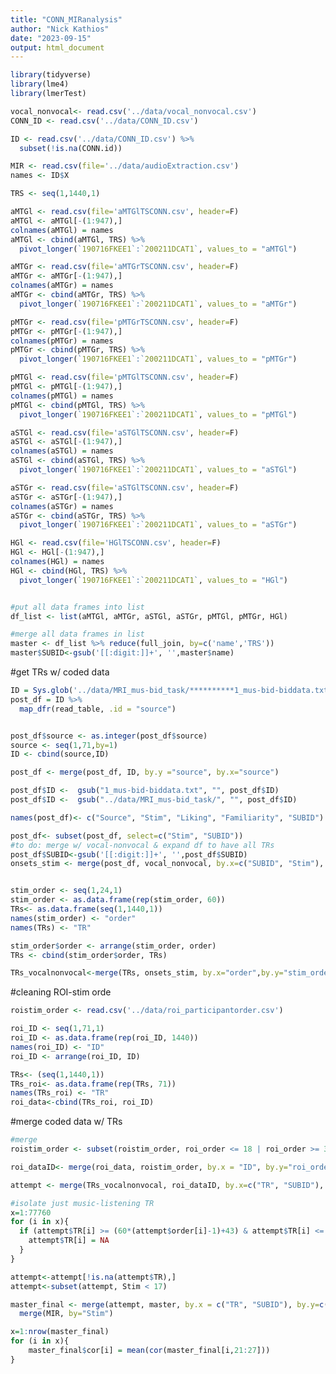 ```yaml
---
title: "CONN_MIRanalysis"
author: "Nick Kathios"
date: "2023-09-15"
output: html_document
---
```


```r
library(tidyverse)
library(lme4)
library(lmerTest)
```

```r
vocal_nonvocal<- read.csv('../data/vocal_nonvocal.csv')
CONN_ID <- read.csv('../data/CONN_ID.csv')

ID <- read.csv('../data/CONN_ID.csv') %>%
  subset(!is.na(CONN.id))

MIR <- read.csv(file='../data/audioExtraction.csv')
names <- ID$X

TRS <- seq(1,1440,1)

aMTGl <- read.csv(file='aMTGlTSCONN.csv', header=F)
aMTGl <- aMTGl[-(1:947),]
colnames(aMTGl) = names 
aMTGl <- cbind(aMTGl, TRS) %>%
  pivot_longer(`190716FKEE1`:`200211DCAT1`, values_to = "aMTGl")

aMTGr <- read.csv(file='aMTGrTSCONN.csv', header=F)
aMTGr <- aMTGr[-(1:947),] 
colnames(aMTGr) = names 
aMTGr <- cbind(aMTGr, TRS) %>%
  pivot_longer(`190716FKEE1`:`200211DCAT1`, values_to = "aMTGr")

pMTGr <- read.csv(file='pMTGrTSCONN.csv', header=F)
pMTGr <- pMTGr[-(1:947),]
colnames(pMTGr) = names 
pMTGr <- cbind(pMTGr, TRS) %>%
  pivot_longer(`190716FKEE1`:`200211DCAT1`, values_to = "pMTGr")

pMTGl <- read.csv(file='pMTGlTSCONN.csv', header=F)
pMTGl <- pMTGl[-(1:947),]
colnames(pMTGl) = names 
pMTGl <- cbind(pMTGl, TRS) %>%
  pivot_longer(`190716FKEE1`:`200211DCAT1`, values_to = "pMTGl")

aSTGl <- read.csv(file='aSTGlTSCONN.csv', header=F)
aSTGl <- aSTGl[-(1:947),]
colnames(aSTGl) = names 
aSTGl <- cbind(aSTGl, TRS) %>%
  pivot_longer(`190716FKEE1`:`200211DCAT1`, values_to = "aSTGl")

aSTGr <- read.csv(file='aSTGlTSCONN.csv', header=F)
aSTGr <- aSTGr[-(1:947),]
colnames(aSTGr) = names 
aSTGr <- cbind(aSTGr, TRS) %>%
  pivot_longer(`190716FKEE1`:`200211DCAT1`, values_to = "aSTGr")

HGl <- read.csv(file='HGlTSCONN.csv', header=F)
HGl <- HGl[-(1:947),]
colnames(HGl) = names 
HGl <- cbind(HGl, TRS) %>%
  pivot_longer(`190716FKEE1`:`200211DCAT1`, values_to = "HGl")


#put all data frames into list
df_list <- list(aMTGl, aMTGr, aSTGl, aSTGr, pMTGl, pMTGr, HGl)

#merge all data frames in list
master <- df_list %>% reduce(full_join, by=c('name','TRS')) 
master$SUBID<-gsub('[[:digit:]]+', '',master$name)
```

#get TRs w/ coded data
```r
ID = Sys.glob('../data/MRI_mus-bid_task/**********1_mus-bid-biddata.txt')
post_df = ID %>% 
  map_dfr(read_table, .id = "source")


post_df$source <- as.integer(post_df$source)
source <- seq(1,71,by=1)
ID <- cbind(source,ID)

post_df <- merge(post_df, ID, by.y ="source", by.x="source") 

post_df$ID <-  gsub("1_mus-bid-biddata.txt", "", post_df$ID)
post_df$ID <-  gsub("../data/MRI_mus-bid_task/", "", post_df$ID)

names(post_df)<- c("Source", "Stim", "Liking", "Familiarity", "SUBID")

post_df<- subset(post_df, select=c("Stim", "SUBID"))
#to do: merge w/ vocal-nonvocal & expand df to have all TRs
post_df$SUBID<-gsub('[[:digit:]]+', '',post_df$SUBID)
onsets_stim <- merge(post_df, vocal_nonvocal, by.x=c("SUBID", "Stim"), by.y=c("participant_ID", "stim_ID"))


stim_order <- seq(1,24,1)
stim_order <- as.data.frame(rep(stim_order, 60))
TRs<- as.data.frame(seq(1,1440,1))
names(stim_order) <- "order"
names(TRs) <- "TR"

stim_order$order <- arrange(stim_order, order)
TRs <- cbind(stim_order$order, TRs)

TRs_vocalnonvocal<-merge(TRs, onsets_stim, by.x="order",by.y="stim_order")
```


#cleaning ROI-stim orde
```r
roistim_order <- read.csv('../data/roi_participantorder.csv')

roi_ID <- seq(1,71,1)
roi_ID <- as.data.frame(rep(roi_ID, 1440))
names(roi_ID) <- "ID"
roi_ID <- arrange(roi_ID, ID)

TRs<- (seq(1,1440,1))
TRs_roi<- as.data.frame(rep(TRs, 71))
names(TRs_roi) <- "TR"
roi_data<-cbind(TRs_roi, roi_ID)
```

#merge coded data w/ TRs
```r
#merge
roistim_order <- subset(roistim_order, roi_order <= 18 | roi_order >= 36)

roi_dataID<- merge(roi_data, roistim_order, by.x = "ID", by.y="roi_order")

attempt <- merge(TRs_vocalnonvocal, roi_dataID, by.x=c("TR", "SUBID"), by.y=c("TR","SUBID"))

#isolate just music-listening TR
x=1:77760
for (i in x){
  if (attempt$TR[i] >= (60*(attempt$order[i]-1)+43) & attempt$TR[i] <= (60*(attempt$order[i]-1)+60)){
    attempt$TR[i] = NA
  }
}

attempt<-attempt[!is.na(attempt$TR),]
attempt<-subset(attempt, Stim < 17)

master_final <- merge(attempt, master, by.x = c("TR", "SUBID"), by.y=c("TRS", "SUBID")) %>%
  merge(MIR, by="Stim")

x=1:nrow(master_final)
for (i in x){
    master_final$cor[i] = mean(cor(master_final[i,21:27]))
}

```